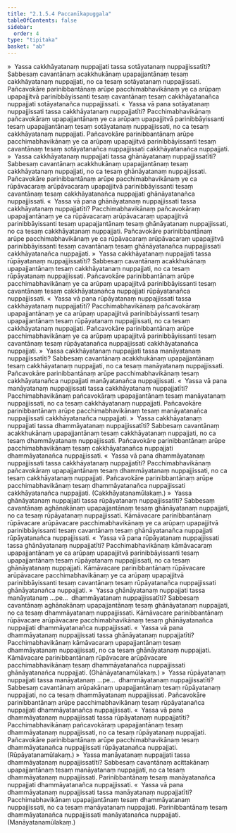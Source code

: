 ```yaml
---
title: "2.1.5.4 Paccanīkapuggala"
tableOfContents: false
sidebar:
  order: 4
type: "tipitaka"
basket: "ab"
---
```



<DynamicBreadcrumb />

<Division number="95">

<Paragraph number="860">
»  Yassa cakkhāyatanaṃ nuppajjati tassa sotāyatanaṃ nuppajjissatīti?
</Paragraph>

<Paragraph number="861">
Sabbesaṃ cavantānaṃ acakkhukānaṃ upapajjantānaṃ tesaṃ cakkhāyatanaṃ nuppajjati, no ca tesaṃ sotāyatanaṃ nuppajjissati. Pañcavokāre parinibbantānaṃ arūpe pacchimabhavikānaṃ ye ca arūpaṃ upapajjitvā parinibbāyissanti tesaṃ cavantānaṃ tesaṃ cakkhāyatanañca nuppajjati sotāyatanañca nuppajjissati.
</Paragraph>

<Paragraph number="862">
«  Yassa vā pana sotāyatanaṃ nuppajjissati tassa cakkhāyatanaṃ nuppajjatīti?
</Paragraph>

<Paragraph number="863">
Pacchimabhavikānaṃ pañcavokāraṃ upapajjantānaṃ ye ca arūpaṃ upapajjitvā parinibbāyissanti tesaṃ upapajjantānaṃ tesaṃ sotāyatanaṃ nuppajjissati, no ca tesaṃ cakkhāyatanaṃ nuppajjati. Pañcavokāre parinibbantānaṃ arūpe pacchimabhavikānaṃ ye ca arūpaṃ upapajjitvā parinibbāyissanti tesaṃ cavantānaṃ tesaṃ sotāyatanañca nuppajjissati cakkhāyatanañca nuppajjati.
</Paragraph>

<Paragraph number="864">
»  Yassa cakkhāyatanaṃ nuppajjati tassa ghānāyatanaṃ nuppajjissatīti?
</Paragraph>

<Paragraph number="865">
Sabbesaṃ cavantānaṃ acakkhukānaṃ upapajjantānaṃ tesaṃ cakkhāyatanaṃ nuppajjati, no ca tesaṃ ghānāyatanaṃ nuppajjissati. Pañcavokāre parinibbantānaṃ arūpe pacchimabhavikānaṃ ye ca rūpāvacaraṃ arūpāvacaraṃ upapajjitvā parinibbāyissanti tesaṃ cavantānaṃ tesaṃ cakkhāyatanañca nuppajjati ghānāyatanañca nuppajjissati.
</Paragraph>

<Paragraph number="866">
«  Yassa vā pana ghānāyatanaṃ nuppajjissati tassa cakkhāyatanaṃ nuppajjatīti?
</Paragraph>

<Paragraph number="867">
Pacchimabhavikānaṃ pañcavokāraṃ upapajjantānaṃ ye ca rūpāvacaraṃ arūpāvacaraṃ upapajjitvā parinibbāyissanti tesaṃ upapajjantānaṃ tesaṃ ghānāyatanaṃ nuppajjissati, no ca tesaṃ cakkhāyatanaṃ nuppajjati. Pañcavokāre parinibbantānaṃ arūpe pacchimabhavikānaṃ ye ca rūpāvacaraṃ arūpāvacaraṃ upapajjitvā parinibbāyissanti tesaṃ cavantānaṃ tesaṃ ghānāyatanañca nuppajjissati cakkhāyatanañca nuppajjati.
</Paragraph>

<Paragraph number="868">
»  Yassa cakkhāyatanaṃ nuppajjati tassa rūpāyatanaṃ nuppajjissatīti?
</Paragraph>

<Paragraph number="869">
Sabbesaṃ cavantānaṃ acakkhukānaṃ upapajjantānaṃ tesaṃ cakkhāyatanaṃ nuppajjati, no ca tesaṃ rūpāyatanaṃ nuppajjissati. Pañcavokāre parinibbantānaṃ arūpe pacchimabhavikānaṃ ye ca arūpaṃ upapajjitvā parinibbāyissanti tesaṃ cavantānaṃ tesaṃ cakkhāyatanañca nuppajjati rūpāyatanañca nuppajjissati.
</Paragraph>

<Paragraph number="870">
«  Yassa vā pana rūpāyatanaṃ nuppajjissati tassa cakkhāyatanaṃ nuppajjatīti?
</Paragraph>

<Paragraph number="871">
Pacchimabhavikānaṃ pañcavokāraṃ upapajjantānaṃ ye ca arūpaṃ upapajjitvā parinibbāyissanti tesaṃ upapajjantānaṃ tesaṃ rūpāyatanaṃ nuppajjissati, no ca tesaṃ cakkhāyatanaṃ nuppajjati. Pañcavokāre parinibbantānaṃ arūpe pacchimabhavikānaṃ ye ca arūpaṃ upapajjitvā parinibbāyissanti tesaṃ cavantānaṃ tesaṃ rūpāyatanañca nuppajjissati cakkhāyatanañca nuppajjati.
</Paragraph>

<Paragraph number="872">
»  Yassa cakkhāyatanaṃ nuppajjati tassa manāyatanaṃ nuppajjissatīti?
</Paragraph>

<Paragraph number="873">
Sabbesaṃ cavantānaṃ acakkhukānaṃ upapajjantānaṃ tesaṃ cakkhāyatanaṃ nuppajjati, no ca tesaṃ manāyatanaṃ nuppajjissati. Pañcavokāre parinibbantānaṃ arūpe pacchimabhavikānaṃ tesaṃ cakkhāyatanañca nuppajjati manāyatanañca nuppajjissati.
</Paragraph>

<Paragraph number="874">
«  Yassa vā pana manāyatanaṃ nuppajjissati tassa cakkhāyatanaṃ nuppajjatīti?
</Paragraph>

<Paragraph number="875">
Pacchimabhavikānaṃ pañcavokāraṃ upapajjantānaṃ tesaṃ manāyatanaṃ nuppajjissati, no ca tesaṃ cakkhāyatanaṃ nuppajjati. Pañcavokāre parinibbantānaṃ arūpe pacchimabhavikānaṃ tesaṃ manāyatanañca nuppajjissati cakkhāyatanañca nuppajjati.
</Paragraph>

<Paragraph number="876">
»  Yassa cakkhāyatanaṃ nuppajjati tassa dhammāyatanaṃ nuppajjissatīti?
</Paragraph>

<Paragraph number="877">
Sabbesaṃ cavantānaṃ acakkhukānaṃ upapajjantānaṃ tesaṃ cakkhāyatanaṃ nuppajjati, no ca tesaṃ dhammāyatanaṃ nuppajjissati. Pañcavokāre parinibbantānaṃ arūpe pacchimabhavikānaṃ tesaṃ cakkhāyatanañca nuppajjati dhammāyatanañca nuppajjissati.
</Paragraph>

<Paragraph number="878">
«  Yassa vā pana dhammāyatanaṃ nuppajjissati tassa cakkhāyatanaṃ nuppajjatīti?
</Paragraph>

<Paragraph number="879">
Pacchimabhavikānaṃ pañcavokāraṃ upapajjantānaṃ tesaṃ dhammāyatanaṃ nuppajjissati, no ca tesaṃ cakkhāyatanaṃ nuppajjati. Pañcavokāre parinibbantānaṃ arūpe pacchimabhavikānaṃ tesaṃ dhammāyatanañca nuppajjissati cakkhāyatanañca nuppajjati. (Cakkhāyatanamūlakaṃ.)
</Paragraph>

</Division>
<Division number="96">

<Paragraph number="880">
»  Yassa ghānāyatanaṃ nuppajjati tassa rūpāyatanaṃ nuppajjissatīti?
</Paragraph>

<Paragraph number="881">
Sabbesaṃ cavantānaṃ aghānakānaṃ upapajjantānaṃ tesaṃ ghānāyatanaṃ nuppajjati, no ca tesaṃ rūpāyatanaṃ nuppajjissati. Kāmāvacare parinibbantānaṃ rūpāvacare arūpāvacare pacchimabhavikānaṃ ye ca arūpaṃ upapajjitvā parinibbāyissanti tesaṃ cavantānaṃ tesaṃ ghānāyatanañca nuppajjati rūpāyatanañca nuppajjissati.
</Paragraph>

<Paragraph number="882">
«  Yassa vā pana rūpāyatanaṃ nuppajjissati tassa ghānāyatanaṃ nuppajjatīti?
</Paragraph>

<Paragraph number="883">
Pacchimabhavikānaṃ kāmāvacaraṃ upapajjantānaṃ ye ca arūpaṃ upapajjitvā parinibbāyissanti tesaṃ upapajjantānaṃ tesaṃ rūpāyatanaṃ nuppajjissati, no ca tesaṃ ghānāyatanaṃ nuppajjati. Kāmāvacare parinibbantānaṃ rūpāvacare arūpāvacare pacchimabhavikānaṃ ye ca arūpaṃ upapajjitvā parinibbāyissanti tesaṃ cavantānaṃ tesaṃ rūpāyatanañca nuppajjissati ghānāyatanañca nuppajjati.
</Paragraph>

<Paragraph number="884">
»  Yassa ghānāyatanaṃ nuppajjati tassa manāyatanaṃ …pe…  dhammāyatanaṃ nuppajjissatīti?
</Paragraph>

<Paragraph number="885">
Sabbesaṃ cavantānaṃ aghānakānaṃ upapajjantānaṃ tesaṃ ghānāyatanaṃ nuppajjati, no ca tesaṃ dhammāyatanaṃ nuppajjissati. Kāmāvacare parinibbantānaṃ rūpāvacare arūpāvacare pacchimabhavikānaṃ tesaṃ ghānāyatanañca nuppajjati dhammāyatanañca nuppajjissati.
</Paragraph>

<Paragraph number="886">
«  Yassa vā pana dhammāyatanaṃ nuppajjissati tassa ghānāyatanaṃ nuppajjatīti?
</Paragraph>

<Paragraph number="887">
Pacchimabhavikānaṃ kāmāvacaraṃ upapajjantānaṃ tesaṃ dhammāyatanaṃ nuppajjissati, no ca tesaṃ ghānāyatanaṃ nuppajjati. Kāmāvacare parinibbantānaṃ rūpāvacare arūpāvacare pacchimabhavikānaṃ tesaṃ dhammāyatanañca nuppajjissati ghānāyatanañca nuppajjati. (Ghānāyatanamūlakaṃ.)
</Paragraph>

</Division>
<Division number="97">

<Paragraph number="888">
»  Yassa rūpāyatanaṃ nuppajjati tassa manāyatanaṃ …pe…  dhammāyatanaṃ nuppajjissatīti?
</Paragraph>

<Paragraph number="889">
Sabbesaṃ cavantānaṃ arūpakānaṃ upapajjantānaṃ tesaṃ rūpāyatanaṃ nuppajjati, no ca tesaṃ dhammāyatanaṃ nuppajjissati. Pañcavokāre parinibbantānaṃ arūpe pacchimabhavikānaṃ tesaṃ rūpāyatanañca nuppajjati dhammāyatanañca nuppajjissati.
</Paragraph>

<Paragraph number="890">
«  Yassa vā pana dhammāyatanaṃ nuppajjissati tassa rūpāyatanaṃ nuppajjatīti?
</Paragraph>

<Paragraph number="891">
Pacchimabhavikānaṃ pañcavokāraṃ upapajjantānaṃ tesaṃ dhammāyatanaṃ nuppajjissati, no ca tesaṃ rūpāyatanaṃ nuppajjati. Pañcavokāre parinibbantānaṃ arūpe pacchimabhavikānaṃ tesaṃ dhammāyatanañca nuppajjissati rūpāyatanañca nuppajjati. (Rūpāyatanamūlakaṃ.)
</Paragraph>

</Division>
<Division number="98">

<Paragraph number="892">
»  Yassa manāyatanaṃ nuppajjati tassa dhammāyatanaṃ nuppajjissatīti?
</Paragraph>

<Paragraph number="893">
Sabbesaṃ cavantānaṃ acittakānaṃ upapajjantānaṃ tesaṃ manāyatanaṃ nuppajjati, no ca tesaṃ dhammāyatanaṃ nuppajjissati. Parinibbantānaṃ tesaṃ manāyatanañca nuppajjati dhammāyatanañca nuppajjissati.
</Paragraph>

<Paragraph number="894">
«  Yassa vā pana dhammāyatanaṃ nuppajjissati tassa manāyatanaṃ nuppajjatīti?
</Paragraph>

<Paragraph number="895">
Pacchimabhavikānaṃ upapajjantānaṃ tesaṃ dhammāyatanaṃ nuppajjissati, no ca tesaṃ manāyatanaṃ nuppajjati. Parinibbantānaṃ tesaṃ dhammāyatanañca nuppajjissati manāyatanañca nuppajjati. (Manāyatanamūlakaṃ.)
</Paragraph>
</Division>